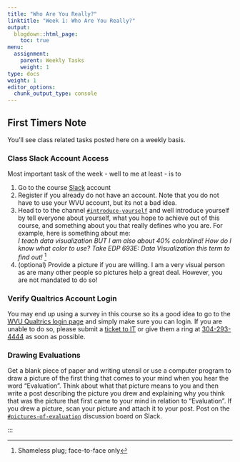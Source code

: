 ```yaml
---
title: "Who Are You Really?"
linktitle: "Week 1: Who Are You Really?"
output:
  blogdown::html_page:
    toc: true
menu:
  assignment:
    parent: Weekly Tasks
    weight: 1
type: docs
weight: 1
editor_options: 
  chunk_output_type: console
---
```


## First Timers Note
You'll see class related tasks posted here on a weekly basis. 

### Class Slack Account Access
Most important task of the week - well to me at least - is to

  1. Go to the course [Slack](2021edp617.slack.com){target="_blank"} account 
  2. Register if you already do not have an account. Note that you do not have to use your WVU account, but its not a bad idea.
  3. Head to to the channel [`#introduce-yourself`](https://2021edp617.slack.com/archives/C01K4D3HJBU){target="_blank"} and well introduce yourself by tell everyone about yourself, what you hope to achieve out of this course, and something about you that really defines who you are. For example, here is something about me:
<br>
*I teach data visualization BUT I am also about 40% colorblind! How do I know what color to use? Take EDP 693E: Data Visualization this term to find out!* ^[Shameless plug; face-to-face only]
  4. (optional) Provide a picture if you are willing. I am a very visual person as are many other people so pictures help a great deal. However, you are not mandated to do so!
<br>

### Verify Qualtrics Account Login
You may end up using a survey in this course so its a good idea to go to the [WVU Qualtrics login page](https://wvu.qualtrics.com){target="_blank"} and simply make sure you can login. If you are unable to do so, please submit a [ticket to IT](https://wvu.teamdynamix.com/TDClient/1976/Portal/Requests/ServiceDet?ID=9102){target="_blank"} or give them a ring at <a href="tel:3042934444">304-293-4444</a> as soon as possible.
<br>

### Drawing Evaluations
Get a blank piece of paper and writing utensil or use a computer program to draw a picture of the first thing that comes to your mind when you hear the word “Evaluation”. Think about what that picture means to you and then write a post describing the picture you drew and explaining why you think that was the picture that first came to your mind in relation to “Evaluation”. If you drew a picture, scan your picture and attach it to your post. Post on the [`#pictures-of-evaluation`](https://2021edp617.slack.com/archives/C01KL7W6H6V){target="_blank"} discussion board on Slack.

:::